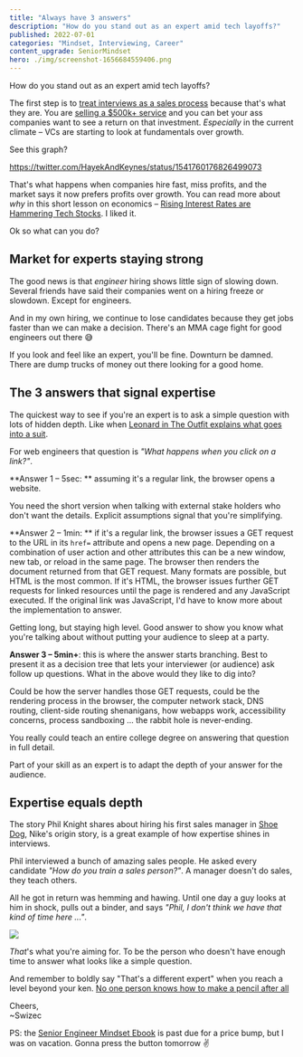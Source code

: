 ```yaml
---
title: "Always have 3 answers"
description: "How do you stand out as an expert amid tech layoffs?"
published: 2022-07-01
categories: "Mindset, Interviewing, Career"
content_upgrade: SeniorMindset
hero: ./img/screenshot-1656684559406.png
---
```


How do you stand out as an expert amid tech layoffs?

The first step is to [treat interviews as a sales process](https://swizec.com/blog/youre-not-asking-for-a-job-youre-selling-a-service/) because that's what they are. You are [selling a $500k+ service](https://swizec.com/blog/what-if-engineers-were-paid-like-athletes/) and you can bet your ass companies want to see a return on that investment. _Especially_ in the current climate – VCs are starting to look at fundamentals over growth.

See this graph?

https://twitter.com/HayekAndKeynes/status/1541760176826499073

That's what happens when companies hire fast, miss profits, and the market says it now prefers profits over growth. You can read more about _why_ in this short lesson on economics – [Rising Interest Rates are Hammering Tech Stocks](https://fullstackeconomics.com/rising-interest-rates-are-hammering-tech-stocks/). I liked it.

Ok so what can you do?

## Market for experts staying strong

The good news is that _engineer_ hiring shows little sign of slowing down. Several friends have said their companies went on a hiring freeze or slowdown. Except for engineers.

And in my own hiring, we continue to lose candidates because they get jobs faster than we can make a decision. There's an MMA cage fight for good engineers out there 😅

If you look and feel like an expert, you'll be fine. Downturn be damned. There are dump trucks of money out there looking for a good home.

## The 3 answers that signal expertise

The quickest way to see if you're an expert is to ask a simple question with lots of hidden depth. Like when [Leonard in The Outfit explains what goes into a suit](https://swizec.com/blog/a-lesson-on-expertise-from-a-great-mafia-movie/).

For web engineers that question is _"What happens when you click on a link?"_.

**Answer 1 – 5sec: ** assuming it's a regular link, the browser opens a website.

You need the short version when talking with external stake holders who don't want the details. Explicit assumptions signal that you're simplifying.

**Answer 2 – 1min: ** if it's a regular link, the browser issues a GET request to the URL in its `href=` attribute and opens a new page. Depending on a combination of user action and other attributes this can be a new window, new tab, or reload in the same page. The browser then renders the document returned from that GET request. Many formats are possible, but HTML is the most common. If it's HTML, the browser issues further GET requests for linked resources until the page is rendered and any JavaScript executed. If the original link was JavaScript, I'd have to know more about the implementation to answer.

Getting long, but staying high level. Good answer to show you know what you're talking about without putting your audience to sleep at a party.

**Answer 3 – 5min+**: this is where the answer starts branching. Best to present it as a decision tree that lets your interviewer (or audience) ask follow up questions. What in the above would they like to dig into?

Could be how the server handles those GET requests, could be the rendering process in the browser, the computer network stack, DNS routing, client-side routing shenanigans, how webapps work, accessibility concerns, process sandboxing ... the rabbit hole is never-ending.

You really could teach an entire college degree on answering that question in full detail.

Part of your skill as an expert is to adapt the depth of your answer for the audience.

## Expertise equals depth

The story Phil Knight shares about hiring his first sales manager in [Shoe Dog](https://en.wikipedia.org/wiki/Shoe_Dog), Nike's origin story, is a great example of how expertise shines in interviews.

Phil interviewed a bunch of amazing sales people. He asked every candidate _"How do you train a sales person?"_. A manager doesn't do sales, they teach others.

All he got in return was hemming and hawing. Until one day a guy looks at him in shock, pulls out a binder, and says _"Phil, I don't think we have that kind of time here ..."_.

![](giphy:nicolas_cage_point)

_That_'s what you're aiming for. To be the person who doesn't have enough time to answer what looks like a simple question.

And remember to boldly say "That's a different expert" when you reach a level beyond your ken. [No one person knows how to make a pencil after all](https://oll.libertyfund.org/title/read-i-pencil-my-family-tree-as-told-to-leonard-e-read-dec-1958)

Cheers,<br/>
~Swizec

PS: the [Senior Engineer Mindset Ebook](https://swizec.com/senior-mindset/) is past due for a price bump, but I was on vacation. Gonna press the button tomorrow ✌️

